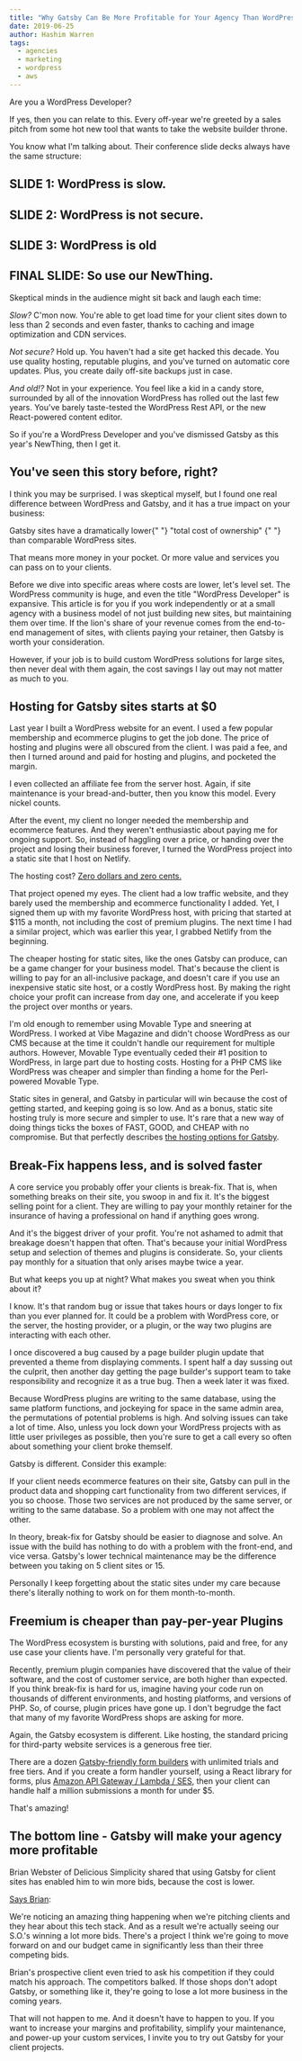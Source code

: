 ```yaml
---
title: "Why Gatsby Can Be More Profitable for Your Agency Than WordPress"
date: 2019-06-25
author: Hashim Warren
tags:
  - agencies
  - marketing
  - wordpress
  - aws
---
```



Are you a WordPress Developer?

If yes, then you can relate to this. Every off-year we're greeted by a sales pitch from some hot new tool that wants to take the website builder throne.

You know what I'm talking about. Their conference slide decks always have the same structure:

## SLIDE 1: WordPress is slow.

## SLIDE 2: WordPress is not secure.

## SLIDE 3: WordPress is old

## FINAL SLIDE: So use our NewThing.

Skeptical minds in the audience might sit back and laugh each time:

_Slow?_ C'mon now. You're able to get load time for your client sites down to less than 2 seconds and even faster, thanks to caching and image optimization and CDN services.

_Not secure?_ Hold up. You haven't had a site get hacked this decade. You use quality hosting, reputable plugins, and you've turned on automatic core updates. Plus, you create daily off-site backups just in case.

_And old!?_ Not in your experience. You feel like a kid in a candy store, surrounded by all of the innovation WordPress has rolled out the last few years. You've barely taste-tested the WordPress Rest API, or the new React-powered content editor.

So if you're a WordPress Developer and you've dismissed Gatsby as this year's NewThing, then I get it.

## You've seen this story before, right?

I think you may be surprised. I was skeptical myself, but I found one real difference between WordPress and Gatsby, and it has a true impact on your business:

<Pullquote>
  Gatsby sites have a dramatically lower{" "}
  <Link to="/blog/2019-05-15-enterprise-gatsby-how-to-reduce-your-digital-total-cost-of-ownership-with-gatsby/">
    "total cost of ownership"
  </Link>{" "}
  than comparable WordPress sites.
</Pullquote>

That means more money in your pocket. Or more value and services you can pass on to your clients.

Before we dive into specific areas where costs are lower, let's level set. The WordPress community is huge, and even the title "WordPress Developer" is expansive. This article is for you if you work independently or at a small agency with a business model of not just building new sites, but maintaining them over time. If the lion's share of your revenue comes from the end-to-end management of sites, with clients paying your retainer, then Gatsby is worth your consideration.

However, if your job is to build custom WordPress solutions for large sites, then never deal with them again, the cost savings I lay out may not matter as much to you.

## Hosting for Gatsby sites starts at \$0

Last year I built a WordPress website for an event. I used a few popular membership and ecommerce plugins to get the job done. The price of hosting and plugins were all obscured from the client. I was paid a fee, and then I turned around and paid for hosting and plugins, and pocketed the margin.

I even collected an affiliate fee from the server host. Again, if site maintenance is your bread-and-butter, then you know this model. Every nickel counts.

After the event, my client no longer needed the membership and ecommerce features. And they weren't enthusiastic about paying me for ongoing support. So, instead of haggling over a price, or handing over the project and losing their business forever, I turned the WordPress project into a static site that I host on Netlify.

The hosting cost? [Zero dollars and zero cents.](https://www.netlify.com/pricing/)

That project opened my eyes. The client had a low traffic website, and they barely used the membership and ecommerce functionality I added. Yet, I signed them up with my favorite WordPress host, with pricing that started at \$115 a month, not including the cost of premium plugins. The next time I had a similar project, which was earlier this year, I grabbed Netlify from the beginning.

The cheaper hosting for static sites, like the ones Gatsby can produce, can be a game changer for your business model. That's because the client is willing to pay for an all-inclusive package, and doesn't care if you use an inexpensive static site host, or a costly WordPress host. By making the right choice your profit can increase from day one, and accelerate if you keep the project over months or years.

I'm old enough to remember using Movable Type and sneering at WordPress. I worked at Vibe Magazine and didn't choose WordPress as our CMS because at the time it couldn't handle our requirement for multiple authors. However, Movable Type eventually ceded their #1 position to WordPress, in large part due to hosting costs. Hosting for a PHP CMS like WordPress was cheaper and simpler than finding a home for the Perl-powered Movable Type.

Static sites in general, and Gatsby in particular will win because the cost of getting started, and keeping going is so low. And as a bonus, static site hosting truly is more secure and simpler to use. It's rare that a new way of doing things ticks the boxes of FAST, GOOD, and CHEAP with no compromise. But that perfectly describes [the hosting options for Gatsby](/docs/deploying-and-hosting/).

## Break-Fix happens less, and is solved faster

A core service you probably offer your clients is break-fix. That is, when something breaks on their site, you swoop in and fix it. It's the biggest selling point for a client. They are willing to pay your monthly retainer for the insurance of having a professional on hand if anything goes wrong.

And it's the biggest driver of your profit. You're not ashamed to admit that breakage doesn't happen that often. That's because your initial WordPress setup and selection of themes and plugins is considerate. So, your clients pay monthly for a situation that only arises maybe twice a year.

But what keeps you up at night? What makes you sweat when you think about it?

I know. It's that random bug or issue that takes hours or days longer to fix than you ever planned for. It could be a problem with WordPress core, or the server, the hosting provider, or a plugin, or the way two plugins are interacting with each other.

I once discovered a bug caused by a page builder plugin update that prevented a theme from displaying comments. I spent half a day sussing out the culprit, then another day getting the page builder's support team to take responsibility and recognize it as a true bug. Then a week later it was fixed.

Because WordPress plugins are writing to the same database, using the same platform functions, and jockeying for space in the same admin area, the permutations of potential problems is high. And solving issues can take a lot of time. Also, unless you lock down your WordPress projects with as little user privileges as possible, then you're sure to get a call every so often about something your client broke themself.

Gatsby is different. Consider this example:

If your client needs ecommerce features on their site, Gatsby can pull in the product data and shopping cart functionality from two different services, if you so choose. Those two services are not produced by the same server, or writing to the same database. So a problem with one may not affect the other.

In theory, break-fix for Gatsby should be easier to diagnose and solve. An issue with the build has nothing to do with a problem with the front-end, and vice versa. Gatsby's lower technical maintenance may be the difference between you taking on 5 client sites or 15.

<Pullquote>
  Personally I keep forgetting about the static sites under my care because
  there's literally nothing to work on for them month-to-month.
</Pullquote>

## Freemium is cheaper than pay-per-year Plugins

The WordPress ecosystem is bursting with solutions, paid and free, for any use case your clients have. I'm personally very grateful for that.

Recently, premium plugin companies have discovered that the value of their software, and the cost of customer service, are both higher than expected. If you think break-fix is hard for us, imagine having your code run on thousands of different environments, and hosting platforms, and versions of PHP. So, of course, plugin prices have gone up. I don't begrudge the fact that many of my favorite WordPress shops are asking for more.

Again, the Gatsby ecosystem is different. Like hosting, the standard pricing for third-party website services is a generous free tier.

There are a dozen [Gatsby-friendly form builders](/docs/building-a-contact-form) with unlimited trials and free tiers. And if you create a form handler yourself, using a React library for forms, plus [Amazon API Gateway / Lambda / SES](https://aws.amazon.com/blogs/architecture/create-dynamic-contact-forms-for-s3-static-websites-using-aws-lambda-amazon-api-gateway-and-amazon-ses/), then your client can handle half a million submissions a month for under \$5.

That's amazing!

## The bottom line - Gatsby will make your agency more profitable

Brian Webster of Delicious Simplicity shared that using Gatsby for client sites has enabled him to win more bids, because the cost is lower.

[Says Brian](https://youtu.be/EfHPJK1TVmM):

<Pullquote citation="Brian Webster">
  We're noticing an amazing thing happening when we're pitching clients and they
  hear about this tech stack. And as a result we're actually seeing our S.O.'s
  winning a lot more bids. There's a project I think we're going to move forward
  on and our budget came in significantly less than their three competing bids.
</Pullquote>

Brian's prospective client even tried to ask his competition if they could match his approach. The competitors balked. If those shops don't adopt Gatsby, or something like it, they're going to lose a lot more business in the coming years.

That will not happen to me. And it doesn't have to happen to you. If you want to increase your margins and profitability, simplify your maintenance, and power-up your custom services, I invite you to try out Gatsby for your client projects.
